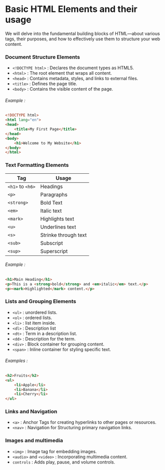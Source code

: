 # Basic HTML Elements and their usage

We will delve into the fundamental building blocks of HTML—about various tags, their purposes, and how to effectively use them to structure your web content.

### Document Structure Elements

- `<!DOCTYPE html>` : Declares the document types as HTML5.
- `<html>` : The root element that wraps all content.
- `<head>` : Contains metadata, styles, and links to external files.
- `<title>` : Defines the page title.
- `<body>` : Contains the visible content of the page.

###### Example :

```html
<!DOCTYPE html>
<html lang="en">
<head>
    <title>My First Page</title>
</head>
<body>
    <h1>Welcome to My Website</h1>
</body>
</html>
```

### Text Formatting Elements

| Tag              | Usage                |
| ---------------- | -------------------- |
| `<h1>` to `<h6>` | Headings             |
| `<p>`            | Paragraphs           |
| `<strong>`       | Bold Text            |
| `<em>`           | Italic text          |
| `<mark>`         | Highlights text      |
| `<u>`            | Underlines text      |
| `<s>`            | Strinke through text |
| `<sub>`          | Subscript            |
| `<sup>`          | Superscript          |

###### Example :

```html
<h1>Main Heading</h1>
<p>This is a <strong>bold</strong> and <em>italic</em> text.</p>
<p><mark>Highlighted</mark> content.</p>
```

### Lists and Grouping Elements

- `<ul>` : unordered lists.
- `<ol>` : ordered lists.
- `<li>` : list item inside.
- `<dl>` : Description list
- `<dt>` : Term in a description list.
- `<dd>` : Description for the term.
- `<div>` : Block container for grouping content.
- `<span>` : Inline container for styling specific text.

###### Examples :

```html
<h2>Fruits</h2>
<ul>
    <li>Apple</li>
    <li>Banana</li>
    <li>Cherry</li>
</ul>
```

### Links and Navigation 

- `<a>` : Anchor Tags for creating hyperlinks to other pages or resources.
- `<nav>` : Navigation for Structuring primary navigation links.

### Images and multimedia

- `<img>` : Image tag for embedding images.
- `<audio>` and `<video>` : Incorporating multimedia content.
- `controls` : Adds play, pause, and volume controls.

